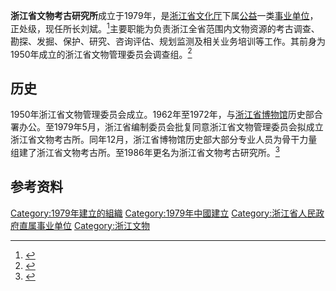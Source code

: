 '''浙江省文物考古研究所'''成立于1979年，是[[浙江省文化厅|浙江省文化厅]]下属[[公益|公益]]一类[[事业单位|事业单位]]，正处级，现任所长刘斌。<ref>{{cite web |title=浙江省文物考古研究所 |url=http://www.7yj.org/stgk/contnet_30_545.htm |website=浙江省文化厅 |access-date=2020-07-22 |archive-date=2020-07-22 |archive-url=https://web.archive.org/web/20200722223021/http://www.7yj.org/stgk/contnet_30_545.htm |dead-url=no }}</ref>主要职能为负责浙江全省范围内文物资源的考古调查、勘探、发掘、保护、研究、咨询评估、规划监测及相关业务培训等工作。其前身为1950年成立的浙江省文物管理委员会调查组。<ref>{{cite web |title=浙江省文物考古研究所 |url=http://wht.zj.gov.cn/www/stgk/contnet_30_545.htm |website=浙江省文化厅 |access-date=2020-07-22 |archive-date=2008-12-04 |archive-url=https://web.archive.org/web/20081204175438/http://wht.zj.gov.cn/www/stgk/contnet_30_545.htm |dead-url=no }}</ref>

==历史==
1950年浙江省文物管理委员会成立。1962年至1972年，与[[浙江省博物馆|浙江省博物馆]]历史部合署办公。至1979年5月，浙江省编制委员会批复同意浙江省文物管理委员会拟成立浙江省文物考古所。同年12月，浙江省博物馆历史部大部分专业人员为骨干力量组建了浙江省文物考古所。至1986年更名为浙江省文物考古研究所。<ref>{{cite web |title=求真务实 传承文明 发现历史 走向未来——浙江省文物考古研究所建所40年 |url=https://xw.qq.com/cmsid/20191102A0H8P100 |website=腾讯网 |accessdate=2020-07-22 |archive-date=2020-07-23 |archive-url=https://web.archive.org/web/20200723015647/https://xw.qq.com/cmsid/20191102A0H8P100 |dead-url=no }}</ref>

==参考资料==
{{Reflist}}

[[Category:1979年建立的組織|Category:1979年建立的組織]]
[[Category:1979年中國建立|Category:1979年中國建立]]
[[Category:浙江省人民政府直属事业单位|Category:浙江省人民政府直属事业单位]]
[[Category:浙江文物|Category:浙江文物]]